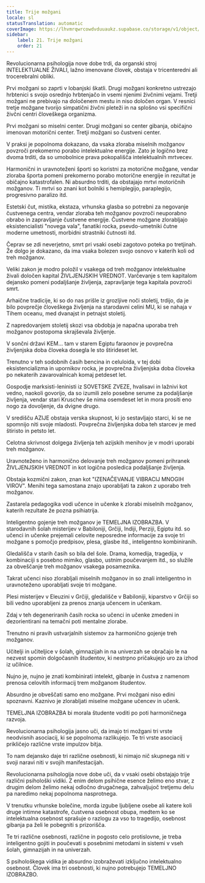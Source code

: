 ```yaml
---
title: Trije možgani
locale: sl
statusTranslation: automatic
coverImage: https://lhvmrqwrcowdvduuaukz.supabase.co/storage/v1/object/public/strapi-uploads/small_cover-educacion-fundamental.webp-2d51a7828a2b1309555be27f7e2a61a0.webp
sidebar:
    label: 21. Trije možgani
    order: 21
---
```

Revolucionarna psihologija nove dobe trdi, da organski stroj INTELEKTUALNE ŽIVALI, lažno imenovane človek, obstaja v tricenteredni ali trocerebralni obliki.

Prvi možgani so zaprti v lobanjski škatli. Drugi možgani konkretno ustrezajo hrbtenici s svojo osrednjo hrbtenjačo in vsemi njenimi živčnimi vejami. Tretji možgani ne prebivajo na določenem mestu in niso določen organ. V resnici tretje možgane tvorijo simpatični živčni pleteži in na splošno vsi specifični živčni centri človeškega organizma.

Prvi možgani so miselni center. Drugi možgani so center gibanja, običajno imenovan motorični center. Tretji možgani so čustveni center.

V praksi je popolnoma dokazano, da vsaka zloraba miselnih možganov povzroči prekomerno porabo intelektualne energije. Zato je logično brez dvoma trditi, da so umobolnice prava pokopališča intelektualnih mrtvecev.

Harmonični in uravnoteženi športi so koristni za motorične možgane, vendar zloraba športa pomeni prekomerno porabo motorične energije in rezultat je običajno katastrofalen. Ni absurdno trditi, da obstajajo mrtvi motoričnih možganov. Ti mrtvi so znani kot bolniki s hemiplegijo, paraplegijo, progresivno paralizo itd.

Estetski čut, mistika, ekstaza, vrhunska glasba so potrebni za negovanje čustvenega centra, vendar zloraba teh možganov povzroči neuporabno obrabo in zapravljanje čustvene energije. Čustvene možgane zlorabljajo eksistencialisti "novega vala", fanatiki rocka, psevdo-umetniki čutne moderne umetnosti, morbidni strastniki čutnosti itd.

Čeprav se zdi neverjetno, smrt pri vsaki osebi zagotovo poteka po tretjinah. Že dolgo je dokazano, da ima vsaka bolezen svojo osnovo v katerih koli od treh možganov.

Veliki zakon je modro položil v vsakega od treh možganov intelektualne živali določen kapital ŽIVLJENJSKIH VREDNOT. Varčevanje s tem kapitalom dejansko pomeni podaljšanje življenja, zapravljanje tega kapitala povzroči smrt.

Arhaične tradicije, ki so do nas prišle iz grozljive noči stoletij, trdijo, da je bilo povprečje človeškega življenja na starodavni celini MU, ki se nahaja v Tihem oceanu, med dvanajst in petnajst stoletij.

Z napredovanjem stoletij skozi vsa obdobja je napačna uporaba treh možganov postopoma skrajševala življenje.

V sončni državi KEM... tam v starem Egiptu faraonov je povprečna življenjska doba človeka dosegla le sto štirideset let.

Trenutno v teh sodobnih časih bencina in celuloida, v tej dobi eksistencializma in upornikov rocka, je povprečna življenjska doba človeka po nekaterih zavarovalnicah komaj petdeset let.

Gospodje marksisti-leninisti iz SOVETSKE ZVEZE, hvalisavi in lažnivi kot vedno, naokoli govorijo, da so izumili zelo posebne serume za podaljšanje življenja, vendar stari Kruschev še nima osemdeset let in mora prositi eno nogo za dovoljenje, da dvigne drugo.

V središču AZIJE obstaja verska skupnost, ki jo sestavljajo starci, ki se ne spomnijo niti svoje mladosti. Povprečna življenjska doba teh starcev je med štiristo in petsto let.

Celotna skrivnost dolgega življenja teh azijskih menihov je v modri uporabi treh možganov.

Uravnoteženo in harmonično delovanje treh možganov pomeni prihranek ŽIVLJENJSKIH VREDNOT in kot logična posledica podaljšanje življenja.

Obstaja kozmični zakon, znan kot "IZENAČEVANJE VIBRACIJ MNOGIH VIROV". Menihi tega samostana znajo uporabljati ta zakon z uporabo treh možganov.

Zastarela pedagogika vodi učence in učenke k zlorabi miselnih možganov, katerih rezultate že pozna psihiatrija.

Inteligentno gojenje treh možganov je TEMELJNA IZOBRAZBA. V starodavnih šolah misterijev v Babiloniji, Grčiji, Indiji, Perziji, Egiptu itd. so učenci in učenke prejemali celovite neposredne informacije za svoje tri možgane s pomočjo predpisov, plesa, glasbe itd., inteligentno kombiniranih.

Gledališča v starih časih so bila del šole. Drama, komedija, tragedija, v kombinaciji s posebno mimiko, glasbo, ustnim poučevanjem itd., so služile za obveščanje treh možganov vsakega posameznika.

Takrat učenci niso zlorabljali miselnih možganov in so znali inteligentno in uravnoteženo uporabljati svoje tri možgane.

Plesi misterijev v Eleuzini v Grčiji, gledališče v Babiloniji, kiparstvo v Grčiji so bili vedno uporabljeni za prenos znanja učencem in učenkam.

Zdaj v teh degeneriranih časih rocka so učenci in učenke zmedeni in dezorientirani na temačni poti mentalne zlorabe.

Trenutno ni pravih ustvarjalnih sistemov za harmonično gojenje treh možganov.

Učitelji in učiteljice v šolah, gimnazijah in na univerzah se obračajo le na nezvest spomin dolgočasnih študentov, ki nestrpno pričakujejo uro za izhod iz učilnice.

Nujno je, nujno je znati kombinirati intelekt, gibanje in čustva z namenom prenosa celovitih informacij trem možganom študentov.

Absurdno je obveščati samo eno možgane. Prvi možgani niso edini spoznavni. Kaznivo je zlorabljati miselne možgane učencev in učenk.

TEMELJNA IZOBRAZBA bi morala študente voditi po poti harmoničnega razvoja.

Revolucionarna psihologija jasno uči, da imajo tri možgani tri vrste neodvisnih asociacij, ki se popolnoma razlikujejo. Te tri vrste asociacij prikličejo različne vrste impulzov bitja.

To nam dejansko daje tri različne osebnosti, ki nimajo nič skupnega niti v svoji naravi niti v svojih manifestacijah.

Revolucionarna psihologija nove dobe uči, da v vsaki osebi obstajajo trije različni psihološki vidiki. Z enim delom psihične esence želimo eno stvar, z drugim delom želimo nekaj odločno drugačnega, zahvaljujoč tretjemu delu pa naredimo nekaj popolnoma nasprotnega.

V trenutku vrhunske bolečine, morda izgube ljubljene osebe ali katere koli druge intimne katastrofe, čustvena osebnost obupa, medtem ko se intelektualna osebnost sprašuje o razlogu za vso to tragedijo, osebnost gibanja pa želi le pobegniti s prizorišča.

Te tri različne osebnosti, različne in pogosto celo protislovne, je treba inteligentno gojiti in poučevati s posebnimi metodami in sistemi v vseh šolah, gimnazijah in na univerzah.

S psihološkega vidika je absurdno izobraževati izključno intelektualno osebnost. Človek ima tri osebnosti, ki nujno potrebujejo TEMELJNO IZOBRAZBO.

